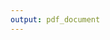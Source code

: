 ```yaml
---
output: pdf_document
---
```


\begin{centering}

\vspace{3 cm}

\Huge

{\bf Multimorbidity and Access to Social Care: exploiting emerging administrative data sources in Scotland}

\vspace{2 cm}

\begin{figure}[h]
  \centering
    \includegraphics[width = 0.5\textwidth]{figures/title-page/Ghlaschu.png}
\end{figure}

\vspace{2 cm}

\Large
David Alexander Gunn Henderson \\
MRes(Health Research), PGcert(Advanced Practice), BSc(Nursing)

\vspace{1 cm}

\normalsize
Submitted in partial fulfilment of the requirements of the degree of \\
Doctor of Philosophy (PhD)

\vspace{1 cm}

\normalsize
School of Social and Political Sciences \\
College of Social Sciences\\
University of Glasgow

October 2018

\end{centering}